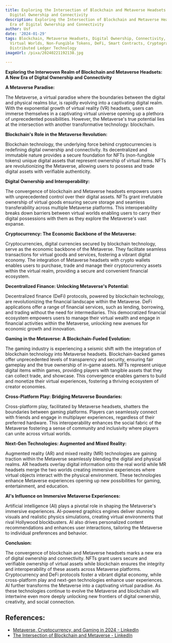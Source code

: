 ```yaml
---
title: Exploring the Intersection of Blockchain and Metaverse Headsets A New Era of
  Digital Ownership and Connectivity
description: Exploring the Intersection of Blockchain and Metaverse Headsets A New
  Era of Digital Ownership and Connectivity
author: Usf
date: '2024-01-29'
tags: Blockchain, Metaverse Headsets, Digital Ownership, Connectivity, Extended Reality,
  Virtual Worlds, Non-Fungible Tokens, DeFi, Smart Contracts, Cryptography, Decentralization,
  Distributed Ledger Technology
imageUrl: /pixa/20240221192138.jpg

---
```

**Exploring the Interwoven Realm of Blockchain and  Metaverse Headsets: A New Era of Digital Ownership and Connectivity**

**A Metaverse Paradise:**

The Metaverse, a virtual  paradise where the boundaries between the digital and physical realms blur,  is rapidly evolving into a captivating digital realm. With  the  exponential growth of virtual reality (VR) headsets, users can immerse themselves in a  captivating virtual universe opening up  a plethora of unprecedented possibilities. However, the Metaverse's  true potential lies at the  intersection  with  another transformative technology: blockchain.

**Blockchain's Role in the Metaverse Revolution:**

Blockchain technology, the underlying force behind cryptocurrencies is redefining digital ownership and connectivity. Its  decentralized and immutable nature provides  a secure  foundation for NFTs (non-fungible tokens) unique digital assets that represent ownership of virtual items. NFTs are revolutionizing the Metaverse, allowing users to possess and  trade digital  assets with verifiable authenticity.

**Digital Ownership and Interoperability:**

The convergence of blockchain and Metaverse headsets empowers users with unprecedented control over their digital assets. NFTs grant irrefutable ownership of virtual goods ensuring secure storage and seamless transferability across multiple Metaverse platforms. This interoperability breaks down barriers between virtual worlds  enabling users to carry their digital possessions with  them  as they explore the Metaverse's vast expanse.

**Cryptocurrency: The Economic Backbone of  the Metaverse:**

Cryptocurrencies, digital currencies secured by blockchain technology, serve as the economic backbone of the Metaverse. They facilitate seamless transactions for  virtual goods and services, fostering a vibrant digital economy. The integration of Metaverse headsets with crypto wallets enables users  to purchase, trade and manage their  cryptocurrency assets within the virtual realm,  providing a secure and convenient  financial ecosystem.

**Decentralized Finance: Unlocking Metaverse's Potential:**

Decentralized finance (DeFi)  protocols, powered  by  blockchain technology, are revolutionizing the financial landscape  within the Metaverse. DeFi applications offer  a range  of financial services, such as lending, borrowing, and  trading without the need for intermediaries. This democratized financial ecosystem empowers users  to manage their virtual  wealth and engage in financial activities within the Metaverse, unlocking new avenues for economic growth and innovation.

**Gaming in the Metaverse: A Blockchain-Fueled  Evolution:**

The gaming industry is experiencing a seismic  shift with the integration of blockchain technology into Metaverse headsets. Blockchain-backed games offer unprecedented  levels  of transparency and security, ensuring fair gameplay and the true ownership of in-game assets. NFTs represent unique digital items  within  games, providing players with tangible assets that they  can collect trade, and showcase. This convergence enables  gamers to build and monetize their virtual experiences, fostering a thriving ecosystem of creator economies.

**Cross-Platform  Play: Bridging Metaverse Boundaries:**

Cross-platform play, facilitated by Metaverse headsets, shatters the boundaries between  gaming platforms. Players can seamlessly connect with friends and engage in multiplayer experiences,  regardless  of their preferred hardware.  This interoperability enhances  the  social fabric of the Metaverse  fostering a sense of community and inclusivity where players can unite across virtual worlds.

**Next-Gen Technologies: Augmented and Mixed Reality:**

Augmented  reality (AR) and  mixed  reality (MR) technologies are  gaining traction within  the Metaverse seamlessly  blending the digital and physical realms. AR headsets overlay digital information onto the real world while MR headsets merge the two worlds creating immersive experiences where virtual objects  interact with  the physical environment. These technologies enhance Metaverse experiences opening up new possibilities for gaming, entertainment, and education.

**AI's Influence on Immersive  Metaverse Experiences:**

Artificial intelligence (AI) plays a pivotal role in shaping the Metaverse's immersive  experiences. AI-powered graphics engines deliver stunning visuals and realistic physics simulations, creating virtual environments that rival Hollywood blockbusters. AI also  drives personalized content recommendations and enhances user interactions,  tailoring the Metaverse to individual preferences and behavior.

**Conclusion:**

The convergence of blockchain and Metaverse  headsets marks a new era of digital ownership and connectivity. NFTs grant users secure and verifiable ownership of virtual assets while  blockchain ensures the integrity and interoperability of these assets across Metaverse platforms. Cryptocurrency and DeFi protocols foster a vibrant digital economy,  while cross-platform play and next-gen technologies enhance user experiences. AI further transforms the Metaverse into a captivating virtual paradise. As these technologies continue to evolve the Metaverse and  blockchain will intertwine even more deeply unlocking new frontiers of digital ownership, creativity, and social connection.

## References:
- [Metaverse, Cryptocurrency, and Gaming in 2024 - LinkedIn](https://www.linkedin.com/pulse/metaverse-cryptocurrency-gaming-2024-unveiling-digital-ralph-kalsi-baayc)
- [The Intersection of Blockchain and Metaverse - LinkedIn](https://www.linkedin.com/pulse/intersection-blockchain-metaverse-sustainability-mot-dipesh)
